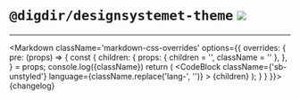 

<Meta title='Endringslogger/theme' />

# `@digdir/designsystemet-theme` [![](https://img.shields.io/npm/v/@digdir/designsystemet-theme?label=latest%20release&color=0051be)](https://www.npmjs.com/package/@digdir/designsystemet-theme)
---
<Markdown className='markdown-css-overrides' options={{
  overrides: {
    pre: (props) => {
    const {
      children: {
        props: { children = '', className = '' },
      },
    } = props;
    console.log({className})
    return (
      <CodeBlock
        className={'sb-unstyled'}
        language={className.replace('lang-', '')}
      >
        {children}
      </CodeBlock>
    );
  }
  }
}}>{changelog}</Markdown>
